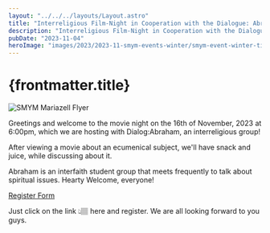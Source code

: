 ```yaml
---
layout: "../../../layouts/Layout.astro"
title: "Interreligious Film-Night in Cooperation with the Dialogue: Abraham-Group!"
description: "Interreligious Film-Night in Cooperation with the Dialogue: Abraham-Group!"
pubDate: "2023-11-04"
heroImage: "images/2023/2023-11-smym-events-winter/smym-event-winter-title.jpg"
---
```

# {frontmatter.title}
<section>
<img src={`${import.meta.env.PUBLIC_ASSETS}images/2023/2023-11-smym-events-winter/smym-event-winter.jpg`} alt="SMYM Mariazell Flyer" />

Greetings and welcome to the movie night on the 16th of November, 2023 at 6:00pm, which we are hosting with Dialog:Abraham, an interreligious group! 

After viewing a movie about an ecumenical subject, we'll have snack and juice, while discussing about it. 

Abraham is an interfaith student group that meets frequently to talk about spiritual issues. Hearty Welcome, everyone!

[Register Form](https://forms.gle/eFykPGnGhzhFQBi56)

Just click on the link 👆🏽 here and register. We are all looking forward to you guys.
</section>

